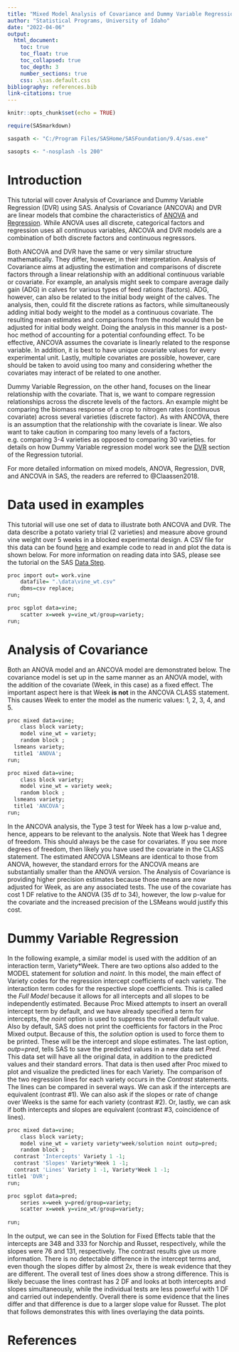 ```yaml
---
title: "Mixed Model Analysis of Covariance and Dummy Variable Regression in SAS"
author: "Statistical Programs, University of Idaho"
date: "2022-04-06"
output: 
  html_document:
    toc: true
    toc_float: true
    toc_collapsed: true
    toc_depth: 3
    number_sections: true
    css: .\sas.default.css
bibliography: references.bib  
link-citations: true
---
```



```r
knitr::opts_chunk$set(echo = TRUE)
```

```r
require(SASmarkdown)

saspath <- "C:/Program Files/SASHome/SASFoundation/9.4/sas.exe"

sasopts <- "-nosplash -ls 200"
```

# Introduction

  This tutorial will cover Analysis of Covariance and Dummy Variable Regression (DVR) using SAS. Analysis of Covariance (ANCOVA) and DVR are linear models that combine the characteristics of [ANOVA](https://agstats.io/tutorials/sas-proc-mixed.html){target="_blank"} and [Regression](https://agstats.io/tutorials/sas-proc-reg.html){target="_blank"}. While ANOVA uses all discrete, categorical factors and regression uses all continuous variables, ANCOVA and DVR models are a combination of both discrete factors and continuous regressors. 
  
  Both ANCOVA and DVR have the same or very similar structure mathematically. They differ, however, in their interpretation. Analysis of Covariance aims at adjusting the estimation and comparisons of discrete factors through a linear relationship with an additional continuous variable or covariate. For example, an analysis might seek to compare average daily gain (ADG) in calves for various types of feed rations (factors). ADG, however, can also be related to the initial body weight of the calves. The analysis, then, could fit the discrete rations as factors, while simultaneously adding initial body weight to the model as a continuous covariate. The resulting mean estimates and comparisons from the model would then be adjusted for initial body weight. Doing the analysis in this manner is a post-hoc method of accounting for a potential confounding effect. To be effective, ANCOVA assumes the covariate is linearly related to the response variable. In addition, it is best to have unique covariate values for every experimental unit. Lastly, multiple covariates are possible, however, care should be taken to avoid using too many and considering whether the covariates may interact of be related to one another.
  
  Dummy Variable Regression, on the other hand, focuses on the linear relationship with the covariate. That is, we want to compare regression relationships across the discrete levels of the factors. An example might be comparing the biomass response of a crop to nitrogen rates (continuous covariate) across several varieties (discrete factor). As with ANCOVA, there is an assumption that the relationship with the covariate is linear. We also want to take caution in comparing too many levels of a factors, e.g. comparing 3-4 varieties as opposed to comparing 30 varieties. for details on how Dummy Variable regression model work see the [DVR](https://agstats.io/tutorials/sas-proc-reg.html){target="_blank"} section of the Regression tutorial.

  For more detailed information on mixed models, ANOVA, Regression, DVR, and ANCOVA in SAS, the readers are referred to @Claassen2018.


# Data used in examples
  
This tutorial will use one set of data to illustrate both ANCOVA and DVR. The data describe a potato variety trial (2 varieties) and measure above ground vine weight over 5 weeks in a blocked experimental design. A CSV file for this data can be found [here](./Data/vine_wt.csv) and example code to read in and plot the data is shown below. For more information on reading data into SAS, please see the tutorial on the SAS [Data Step](https://agstats.io/tutorials/){target="_blank"}.

```r

proc import out= work.vine
	datafile= ".\data\vine_wt.csv"
	dbms=csv replace;
run;

proc sgplot data=vine;
	scatter x=week y=vine_wt/group=variety;
run;
```

# Analysis of Covariance

Both an ANOVA model and an ANCOVA model are demonstrated below. The covariance model is set up in the same manner as an ANOVA model, with the addition of the covariate (Week, in this case) as a fixed effect. The important aspect here is that Week **is not** in the ANCOVA CLASS statement. This causes Week to enter the model as the numeric values: 1, 2, 3, 4, and 5. 

```r

proc mixed data=vine;
	class block variety;
	model vine_wt = variety;
	random block ;
  lsmeans variety;
  title1 'ANOVA';
run;

proc mixed data=vine;
	class block variety;
	model vine_wt = variety week;
	random block ;
  lsmeans variety;
  title1 'ANCOVA';
run;
```

  In the ANCOVA analysis, the Type 3 test for Week has a low p-value and, hence, appears to be relevant to the analysis. Note that Week has 1 degree of freedom. This should always be the case for covariates. If you see more degrees of freedom, then likely you have used the covariate in the CLASS statement. The estimated ANCOVA LSMeans are identical to those from ANOVA, however, the standard errors for the ANCOVA means are substantially smaller than the ANOVA version. The Analysis of Covariance is providing higher precision estimates because those means are now adjusted for Week, as are any associated tests. 
  The use of the covariate has cost 1 DF relative to the ANOVA (35 df to 34), however, the low p-value for the covariate and the increased precision of the LSMeans would justify this cost.
  
# Dummy Variable Regression
  
  In the following example, a similar model is used with the addition of an interaction term, Variety\*Week. There are two options also added to the MODEL statement for *solution* and *noint*. In this model, the main effect of Variety codes for the regression intercept coefficients of each variety. The interaction term codes for the respective slope coefficients. This is called the *Full Model* because it allows for all intercepts and all slopes to be independently estimated. Because Proc Mixed attempts to insert an overall intercept term by default, and we have already specified a term for intercepts, the *noint* option is used to suppress the overall default value. Also by default, SAS does not print the coefficients for factors in the Proc Mixed output. Because of this, the *solution* option is used to force them to be printed. These will be the intercept and slope estimates. The last option, *outp=pred*, tells SAS to save the predicted values in a new data set *Pred*. This data set will have all the original data, in addition to the predicted values and their standard errors. That data is then used after Proc mixed to plot and visualize the predicted lines for each Variety.
  The comparison of the two regression lines for each variety occurs in the *Contrast* statements. The lines can be compared in several ways. We can ask if the intercepts are equivalent (contrast #1). We can also ask if the slopes or rate of change over Weeks is the same for each variety (contrast #2). Or, lastly, we can ask if both intercepts and slopes are equivalent (contrast #3, coincidence of lines).
  
```r

proc mixed data=vine;
	class block variety;
	model vine_wt = variety variety*week/solution noint outp=pred;
	random block ;
  contrast 'Intercepts' Variety 1 -1;
  contrast 'Slopes' Variety*Week 1 -1;
  contrast 'Lines' Variety 1 -1, Variety*Week 1 -1;
title1 'DVR';
run;

proc sgplot data=pred;
	series x=week y=pred/group=variety;
	scatter x=week y=vine_wt/group=variety;
	
run;
```
  
In the output, we can see in the Solution for Fixed Effects table that the intercepts are 348 and 333 for Norchip and Russet, respectively, while the slopes were 76 and 131, respectively. The contrast results give us more information. There is no detectable difference in the intercept terms and, even though the slopes differ by almost 2x, there is weak evidence that they are different. The overall test of lines does show a strong difference. This is likely becuase the lines contrast has 2 DF and looks at both intercepts and slopes simultaneously, while the individual tests are less powerful with 1 DF and carried out independently. Overall there is some evidence that the lines differ and that difference is due to a larger slope value for Russet.
  The plot that follows demonstrates this with lines overlaying the data points.
  
# References  
  


 
  

